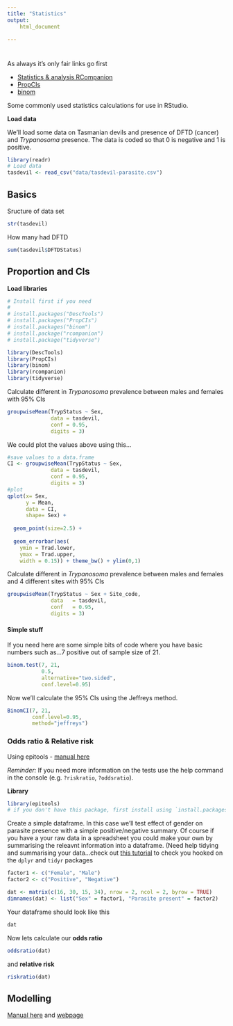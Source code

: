 ```yaml
---
title: "Statistics"
output:
    html_document

---
```


# {.tabset}


<i class="fas fa-link"></i> As always it's only fair links go first

* [Statistics & analysis RCompanion](https://rcompanion.org/handbook/C_03.html)
* [PropCIs](https://github.com/shearer/PropCIs)
* [binom](https://cran.rstudio.com/web/packages/binom/binom.pdf)

Some commonly used statistics calculations for use in RStudio.

**Load data**

We'll load some data on Tasmanian devils and presence of DFTD (cancer) and *Trypanosoma* presence.
The data is coded so that 0 is negative and 1 is positive.

```r
library(readr)
# Load data
tasdevil <- read_csv("data/tasdevil-parasite.csv")
```

## Basics

Sructure of data set
```r
str(tasdevil)
```

How many had DFTD
```r
sum(tasdevil$DFTDStatus)
```


##  Proportion and CIs


**Load libraries**

```r
# Install first if you need
#
# install.packages("DescTools")
# install.packages("PropCIs")
# install.packages("binom")
# install.package("rcompanion")
# install.package("tidyverse")
```

```r
library(DescTools)
library(PropCIs)
library(binom)
library(rcompanion)
library(tidyverse)
```


Calculate different in *Trypanosoma* prevalence between males and females with 95% CIs
```r
groupwiseMean(TrypStatus ~ Sex,
              data = tasdevil,
              conf = 0.95,
              digits = 3)
```

We could plot the values above using this...
```r
#save values to a data.frame
CI <- groupwiseMean(TrypStatus ~ Sex,
              data = tasdevil,
              conf = 0.95,
              digits = 3)
#plot
qplot(x= Sex,
      y = Mean,
      data = CI,
      shape= Sex) +
  
  geom_point(size=2.5) +
  
  geom_errorbar(aes(
    ymin = Trad.lower,
    ymax = Trad.upper,
    width = 0.15)) + theme_bw() + ylim(0,1)
```

Calculate different in *Trypanosoma* prevalence between males and females and 4 different sites with 95% CIs

```r
groupwiseMean(TrypStatus ~ Sex + Site_code,
              data   = tasdevil,
              conf   = 0.95,
              digits = 3)
```

#### Simple stuff

If you need here are some simple bits of code where you have basic numbers such as...7 positive out of sample size of 21.
```r
binom.test(7, 21,
           0.5,
           alternative="two.sided",
           conf.level=0.95)
```

Now we'll calculate the 95% CIs using the Jeffreys method.
```r
BinomCI(7, 21,
        conf.level=0.95,
        method="jeffreys")
```


### Odds ratio & Relative risk

Using epitools - [manual here](https://cran.r-project.org/web/packages/epitools/epitools.pdf)

*Reminder:* If you need more information on the tests use the help command in the console (e.g. `?riskratio`, `?oddsratio`).

**Library**
```r
library(epitools)
# if you don't have this package, first install using `install.packages("epitools")`
```

Create a simple dataframe. In this case we'll test effect of gender on parasite presence with a simple positive/negative summary. Of course if you have a your raw data in a spreadsheet you could make your own by summarising the releavnt information into a dataframe. (Need help tidying and summarising your data...check out [this tutorial](https://datacarpentry.org/R-ecology-lesson/03-dplyr.html) to check you hooked on the `dplyr` and `tidyr` packages 
```r
factor1 <- c("Female", "Male")
factor2 <- c("Positive", "Negative")
```

```r
dat <- matrix(c(16, 30, 15, 34), nrow = 2, ncol = 2, byrow = TRUE)
dimnames(dat) <- list("Sex" = factor1, "Parasite present" = factor2)
```

Your dataframe should look like this
```r
dat
```

Now lets calculate our **odds ratio**
```r
oddsratio(dat)
```

and **relative risk**
```r
riskratio(dat)
```

## Modelling

[Manual here](http://users.stat.ufl.edu/~aa/cda/R_web.pdf) and [webpage](http://users.stat.ufl.edu/~aa/cda2/cda.html)